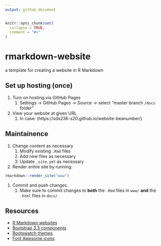 ```yaml
---
output: github_document
---
```


<!-- README.md is generated from README.Rmd. Please edit that file -->

```r
knitr::opts_chunk$set(
  collapse = TRUE,
  comment = "#>"
)
```

# rmarkdown-website

<!-- badges: start -->
<!-- badges: end -->

a template for creating a website in R Markdown

## Set up hosting (once)

1. Turn on hosting via GitHub Pages
    1. Settings -> GitHub Pages -> Source -> select "master branch `/docs` folder"
1. View your website at given URL
    1. In case: (https://sds236-s20.github.io/website-beanumber/)

## Maintainence

1. Change content as necessary
    1. Modify existing `.Rmd` files
    1. Add new files as necessary
    1. Update `_site.yml` as necessary
1. Render entire site by running:

```r
rmarkdown::render_site("www")
```

1. Commit and push changes. 
    1. Make sure to commit changes to **both** the `.Rmd` files in `www/` **and** the `.html` files in `docs/`

## Resources

- [R Markdown websites](https://bookdown.org/yihui/rmarkdown/rmarkdown-site.html)
- [Bootstrap 3.3 components](https://getbootstrap.com/docs/3.3/components/)
- [Bootswatch themes](https://bootswatch.com/3/)
- [Font Awesome icons](https://fontawesome.com/icons?d=gallery&m=free)


